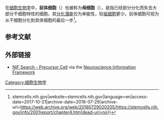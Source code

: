 在[[细胞生物学|细胞生物学]]中，'''前体细胞'''（{{lang-en|precursor cell}}）也被称为'''母细胞'''（{{lang|en|blast cell}}），是指已经部分分化而失去大部分干细胞特性的细胞，其[[細胞潛能|分化潛能]]仅为单能性，较[[祖细胞|祖细胞]]更少。前体细胞可视为从干细胞分化到具体细胞的最后一步<ref>{{Cite web|url=https://stemcells.nih.gov/info/2001report/chapter4.htm|title=4. The Adult Stem Cell {{!}} stemcells.nih.gov|website=stemcells.nih.gov|language=en|access-date=2017-10-21|archive-date=2018-07-29|archive-url=https://web.archive.org/web/20180729020205/https://stemcells.nih.gov/info/2001report/chapter4.htm|dead-url=no}}</ref>。

== 参考文献 ==
{{Reflist}}
==外部链接==
* [https://www.neuinfo.org/mynif/search.php?q=%22Precursor%20Cell%22&t=data&s=cover&b=0&r=20 NIF Search - Precursor Cell] via the [[Neuroscience_Information_Framework|Neuroscience Information Framework]]

{{Stem cells}}

[[Category:细胞生物学|Category:细胞生物学]]